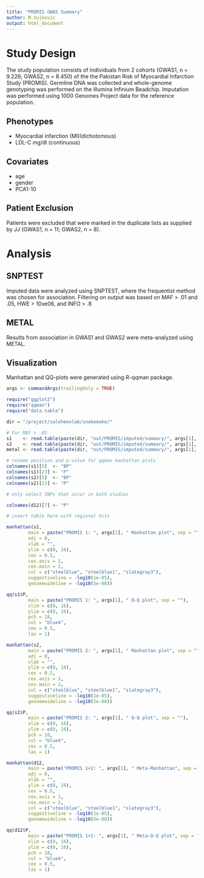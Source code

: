 ```yaml
---
title: "PROMIS GWAS Summary"
author: M.Vujkovic
output: html_document
---
```


# Study Design
The study population consists of individuals from 2 cohorts (GWAS1, n = 9.226; GWAS2, n = 8.450) of the the Pakistan Risk of Myocardial Infarction Study (PROMIS). Germline DNA was collected and whole-genome genotyping was performed on the Illumina Infinium Beadchip. Imputation was performed using 1000 Genomes Project data for the reference population.

## Phenotypes
- Myocardial infarction (MI)(dichotomous)
- LDL-C mg/dl (continuous)

## Covariates
- age
- gender
- PCA1-10

## Patient Exclusion
Patients were excluded that were marked in the duplicate lists as supplied by JJ (GWAS1, n = 11; GWAS2, n = 8).

# Analysis

## SNPTEST
Imputed data were analyzed using SNPTEST, where the frequentist method was chosen for association. Filtering on output was based on MAF > .01 and .05, HWE > 10xe06, and INFO > .8

## METAL
Results from association in GWAS1 and GWAS2 were meta-analyzed using METAL.

## Visualization
Manhattan and QQ-plots were generated using R-qqman package.

```r

args <- commandArgs(trailingOnly = TRUE)

require("ggplot2")
require("qqman")
require("data.table")

dir = "/project/saleheenlab/snakemake/"

# For MAF > .05
s1    <- read.table(paste(dir, "out/PROMIS/imputed/summary/", args[1], "/", args[1], "_gwas1.snptest.filtered.out", sep = ""), sep = " ",  T, stringsAsFactors = F)
s2    <- read.table(paste(dir, "out/PROMIS/imputed/summary/", args[1], "/", args[1], "_gwas2.snptest.filtered.out", sep = ""), sep = " ",  T, stringsAsFactors = F)
metal <- read.table(paste(dir, "out/PROMIS/imputed/summary/", args[1], "/promis_", args[1], ".metal.1.TBL", sep = ""), sep = "\t", T, stringsAsFactors = F)

# rename position and p-value for qqman manhattan plots
colnames(s1)[5]  <- "BP"
colnames(s1)[23] <- "P"
colnames(s2)[5]  <- "BP"
colnames(s2)[23] <- "P"

# only select SNPs that occur in both studies

colnames(d12)[7] <- "P"

```
```r
# insert table here with regional hits
```

```r
manhattan(s1,
        main = paste("PROMIS 1: ", args[1], " Manhattan plot", sep = ""),
        adj = 0,
        xlab = "",
        ylim = c(0, 16),
        cex = 0.5,
        cex.axis = 1,
        cex.main = 2,
        col = c("steelblue", "steelblue1", "slategray3"),
        suggestiveline = -log10(1e-05),
        genomewideline = -log10(5e-08))
```

```r
qq(s1$P,
        main = paste("PROMIS 1: ", args[1], " Q-Q plot", sep = ""),
        xlim = c(0, 16),
        ylim = c(0, 16),
        pch = 18,
        col = "blue4",
        cex = 0.5,
        las = 1)
```

```r
manhattan(s2,
        main = paste("PROMIS 2: ", args[1], " Manhattan plot", sep = ""),
        adj = 0,
        xlab = "",
        ylim = c(0, 16),
        cex = 0.5,
        cex.axis = 1,
        cex.main = 2,
        col = c("steelblue", "steelblue1", "slategray3"),
        suggestiveline = -log10(1e-05),
        genomewideline = -log10(5e-08))
```
```r
qq(s2$P,
        main = paste("PROMIS 2: ", args[1], " Q-Q plot", sep = ""),
        xlim = c(0, 16),
        ylim = c(0, 16),
        pch = 18,
        col = "blue4",
        cex = 0.5,
        las = 1)
```

```r
manhattan(d12,
        main = paste("PROMIS 1+2: ", args[1], " Meta-Manhattan", sep = ""),
        adj = 0,
        xlab = "",
        ylim = c(0, 16),
        cex = 0.5,
        cex.axis = 1,
        cex.main = 2,
        col = c("steelblue", "steelblue1", "slategray3"),
        suggestiveline = -log10(1e-05),
        genomewideline = -log10(5e-08))
```

```r
qq(d12$P,
        main = paste("PROMIS 1+2: ", args[1], " Meta-Q-Q plot", sep = ""),
        xlim = c(0, 16),
        ylim = c(0, 16),
        pch = 18,
        col = "blue4",
        cex = 0.5,
        las = 1)
```

